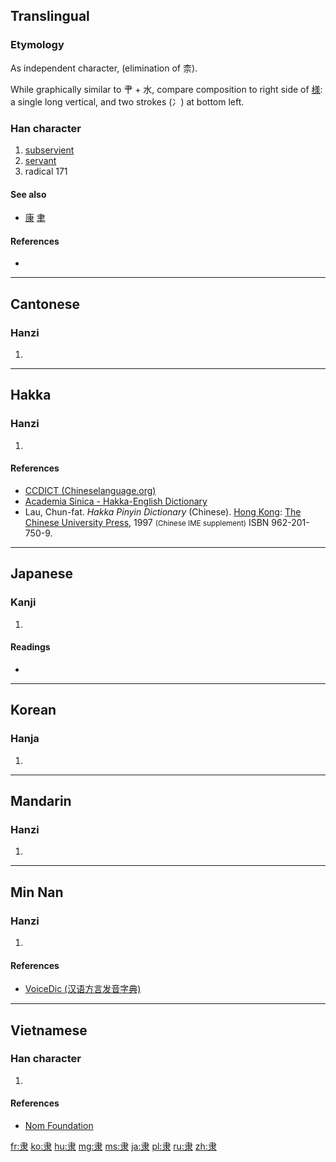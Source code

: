 {{also|隸|康}}
==Translingual==
{{stroke order|type=animate}}
{{zh-hanzi-box|隶|[[隸]]}}

===Etymology===
As independent character, {{Han simp|隸|f=柰|t=&nbsp;}} (elimination of 柰).

While graphically similar to 肀 + 水, compare composition to right side of [[様]]: a single long vertical, and two strokes (冫) at bottom left.

===Han character===
{{Han char|rn=171|rad=隶|as=00|sn=8|four=|canj=中水 (LE)}}

# [[subservient]]
# [[servant]]
# radical 171

====See also====
* [[康]] [[聿]]

====References====
* {{Han ref|kx=1363.220|dkj=41923|dj=1867.100|hdz=74323.010|uh=96B6|ud=38582}}

----

==Cantonese==

===Hanzi===
{{yue-hanzi|jyut=|y=dai6|tra=隸}}

# {{defn|lang=yue|sort=隶00}}

----

==Hakka==

===Hanzi===
{{hak-hanzi|poj=thì|gd=t'i<sup>5</sup>; li<sup>5</sup> [Kwangtung]|hpy=ti4, li4}}

# {{defn|lang=hak|sort=隶00}}

====References====
* [http://www.chinalanguage.com/dictionaries/?mode=view&view=chardict&query=%E9%9A%B6 CCDICT (Chineselanguage.org)]
* [http://minhakka.ling.sinica.edu.tw/bkg/hakyin/search.php?DETAIL=1&LIMIT=id=43885&dbname=su_tian_1&graph=2 Academia Sinica - Hakka-English Dictionary]
* Lau, Chun-fat. ''Hakka Pinyin Dictionary'' (Chinese). [[Hong Kong]]: [[w:Chinese University of Hong Kong|The Chinese University Press]], 1997 <small>(Chinese IME supplement)</small> ISBN 962-201-750-9.

----

==Japanese==

===Kanji===
{{ja-kanji|grade=|rs=隶00}}

# {{defn|lang=ja|sort=隶00}}

====Readings====
* {{ja-readings|on=[[たい]] (tai), [[だい]] (dai), [[い]] (i)|kun=[[およぶ]] (oyobu)}}

----

==Korean==

===Hanja===
{{ko-hanja|hangeul=이|eumhun=|rv=i|mr=i|y=i}}

# {{defn|lang=ko|sort=隶00}}

----

==Mandarin==

===Hanzi===
{{cmn-hanzi|tra=隸|pin=[[lì]] ([[li4]])|wg=li<sup>4</sup>}}

# {{defn|lang=cmn|sort=隶00}}

----

==Min Nan==

===Hanzi===
{{nan-hanzi|tlpa=tāi (tai<sup>7</sup>), lē (le<sup>7</sup>)|gd=dai<sup>6</sup>, le<sup>6</sup>}}

# {{defn|lang=nan|sort=隶00}}

====References====
*[http://cn.voicedic.com/ VoiceDic (汉语方言发音字典)]

----

==Vietnamese==

===Han character===
{{vi-hantu|[[đãi]], [[lệ]]|rs=隶00}}

# {{defn|lang=vi|sort=隶00}}

====References====
*[http://nomfoundation.org/common/nom_details.php?codepoint=96b6 Nom Foundation]

[[Category:CJKV radicals| ]]

[[fr:隶]]
[[ko:隶]]
[[hu:隶]]
[[mg:隶]]
[[ms:隶]]
[[ja:隶]]
[[pl:隶]]
[[ru:隶]]
[[zh:隶]]